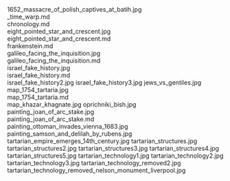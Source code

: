     
<PopImage className="w-full sm:max-w-[50vw] md:max-w-md float-right sm:m-1 sm:ml-4" src={JPG_1652_massacre_of_polish_captives_at_batih_jpg} width={384} alt="1652_massacre_of_polish_captives_at_batih.jpg">
	1652_massacre_of_polish_captives_at_batih.jpg
</PopImage>
<div className="w-full md:max-w-[80rem] float-right italic">
	<MD__time_warp_md />
	_time_warp.md
</div>
<div className="w-full md:max-w-[80rem] float-right italic">
	<MD_chronology_md />
	chronology.md
</div>
<PopImage className="w-full sm:max-w-[50vw] md:max-w-md float-left sm:m-1 sm:mr-4" src={JPG_eight_pointed_star_and_crescent_jpg} width={384} alt="eight_pointed_star_and_crescent.jpg">
	eight_pointed_star_and_crescent.jpg
</PopImage>
<div className="w-full md:max-w-[80rem] float-right italic">
	<MD_eight_pointed_star_and_crescent_md />
	eight_pointed_star_and_crescent.md
</div>
<div className="w-full md:max-w-[80rem] float-right italic">
	<MD_frankenstein_md />
	frankenstein.md
</div>
<PopImage className="w-full sm:max-w-[50vw] md:max-w-md float-right sm:m-1 sm:ml-4" src={JPG_galileo_facing_the_inquisition_jpg} width={384} alt="galileo_facing_the_inquisition.jpg">
	galileo_facing_the_inquisition.jpg
</PopImage>
<div className="w-full md:max-w-[80rem] float-right italic">
	<MD_galileo_facing_the_inquisition_md />
	galileo_facing_the_inquisition.md
</div>
<PopImage className="w-full sm:max-w-[50vw] md:max-w-md float-left sm:m-1 sm:mr-4" src={JPG_israel_fake_history_jpg} width={384} alt="israel_fake_history.jpg">
	israel_fake_history.jpg
</PopImage>
<div className="w-full md:max-w-[80rem] float-right italic">
	<MD_israel_fake_history_md />
	israel_fake_history.md
</div>
<PopImage className="w-full sm:max-w-[50vw] md:max-w-md float-right sm:m-1 sm:ml-4" src={JPG_israel_fake_history2_jpg} width={384} alt="israel_fake_history2.jpg">
	israel_fake_history2.jpg
</PopImage>
<PopImage className="w-full sm:max-w-[50vw] md:max-w-md float-left sm:m-1 sm:mr-4" src={JPG_israel_fake_history3_jpg} width={384} alt="israel_fake_history3.jpg">
	israel_fake_history3.jpg
</PopImage>
<PopImage className="w-full sm:max-w-[50vw] md:max-w-md float-right sm:m-1 sm:ml-4" src={JPG_jews_vs_gentiles_jpg} width={384} alt="jews_vs_gentiles.jpg">
	jews_vs_gentiles.jpg
</PopImage>
<PopImage className="w-full sm:max-w-[50vw] md:max-w-md float-left sm:m-1 sm:mr-4" src={JPG_map_1754_tartaria_jpg} width={384} alt="map_1754_tartaria.jpg">
	map_1754_tartaria.jpg
</PopImage>
<div className="w-full md:max-w-[80rem] float-right italic">
	<MD_map_1754_tartaria_md />
	map_1754_tartaria.md
</div>
<PopImage className="w-full sm:max-w-[50vw] md:max-w-md float-right sm:m-1 sm:ml-4" src={JPG_map_khazar_khagnate_jpg} width={384} alt="map_khazar_khagnate.jpg">
	map_khazar_khagnate.jpg
</PopImage>
<PopImage className="w-full sm:max-w-[50vw] md:max-w-md float-left sm:m-1 sm:mr-4" src={JPG_oprichniki_bish_jpg} width={384} alt="oprichniki_bish.jpg">
	oprichniki_bish.jpg
</PopImage>
<PopImage className="w-full sm:max-w-[50vw] md:max-w-md float-right sm:m-1 sm:ml-4" src={JPG_painting_joan_of_arc_stake_jpg} width={384} alt="painting_joan_of_arc_stake.jpg">
	painting_joan_of_arc_stake.jpg
</PopImage>
<div className="w-full md:max-w-[80rem] float-right italic">
	<MD_painting_joan_of_arc_stake_md />
	painting_joan_of_arc_stake.md
</div>
<PopImage className="w-full sm:max-w-[50vw] md:max-w-md float-left sm:m-1 sm:mr-4" src={JPG_painting_ottoman_invades_vienna_1683_jpg} width={384} alt="painting_ottoman_invades_vienna_1683.jpg">
	painting_ottoman_invades_vienna_1683.jpg
</PopImage>
<PopImage className="w-full sm:max-w-[50vw] md:max-w-md float-right sm:m-1 sm:ml-4" src={JPG_painting_samson_and_delilah_by_rubens_jpg} width={384} alt="painting_samson_and_delilah_by_rubens.jpg">
	painting_samson_and_delilah_by_rubens.jpg
</PopImage>
<PopImage className="w-full sm:max-w-[50vw] md:max-w-md float-left sm:m-1 sm:mr-4" src={JPG_tartarian_empire_emerges_14th_century_jpg} width={384} alt="tartarian_empire_emerges_14th_century.jpg">
	tartarian_empire_emerges_14th_century.jpg
</PopImage>
<PopImage className="w-full sm:max-w-[50vw] md:max-w-md float-right sm:m-1 sm:ml-4" src={JPG_tartarian_structures_jpg} width={384} alt="tartarian_structures.jpg">
	tartarian_structures.jpg
</PopImage>
<PopImage className="w-full sm:max-w-[50vw] md:max-w-md float-left sm:m-1 sm:mr-4" src={JPG_tartarian_structures2_jpg} width={384} alt="tartarian_structures2.jpg">
	tartarian_structures2.jpg
</PopImage>
<PopImage className="w-full sm:max-w-[50vw] md:max-w-md float-right sm:m-1 sm:ml-4" src={JPG_tartarian_structures3_jpg} width={384} alt="tartarian_structures3.jpg">
	tartarian_structures3.jpg
</PopImage>
<PopImage className="w-full sm:max-w-[50vw] md:max-w-md float-left sm:m-1 sm:mr-4" src={JPG_tartarian_structures4_jpg} width={384} alt="tartarian_structures4.jpg">
	tartarian_structures4.jpg
</PopImage>
<PopImage className="w-full sm:max-w-[50vw] md:max-w-md float-right sm:m-1 sm:ml-4" src={JPG_tartarian_structures5_jpg} width={384} alt="tartarian_structures5.jpg">
	tartarian_structures5.jpg
</PopImage>
<PopImage className="w-full sm:max-w-[50vw] md:max-w-md float-left sm:m-1 sm:mr-4" src={JPG_tartarian_technology1_jpg} width={384} alt="tartarian_technology1.jpg">
	tartarian_technology1.jpg
</PopImage>
<PopImage className="w-full sm:max-w-[50vw] md:max-w-md float-right sm:m-1 sm:ml-4" src={JPG_tartarian_technology2_jpg} width={384} alt="tartarian_technology2.jpg">
	tartarian_technology2.jpg
</PopImage>
<PopImage className="w-full sm:max-w-[50vw] md:max-w-md float-left sm:m-1 sm:mr-4" src={JPG_tartarian_technology3_jpg} width={384} alt="tartarian_technology3.jpg">
	tartarian_technology3.jpg
</PopImage>
<PopImage className="w-full sm:max-w-[50vw] md:max-w-md float-right sm:m-1 sm:ml-4" src={JPG_tartarian_technology_removed2_jpg} width={384} alt="tartarian_technology_removed2.jpg">
	tartarian_technology_removed2.jpg
</PopImage>
<PopImage className="w-full sm:max-w-[50vw] md:max-w-md float-left sm:m-1 sm:mr-4" src={JPG_tartarian_technology_removed_nelson_monument_liverpool_jpg} width={384} alt="tartarian_technology_removed_nelson_monument_liverpool.jpg">
	tartarian_technology_removed_nelson_monument_liverpool.jpg
</PopImage>
